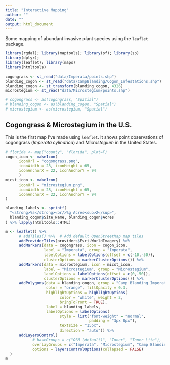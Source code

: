 ```yaml
---
title: "Interactive Mapping"
author: ""
date: ""
output: html_document
---
```


Some mapping of abundant invasive plant species using the `leaflet` package.

```r
library(rgdal); library(maptools); library(sf); library(sp)
library(dplyr); 
library(leaflet); library(maps)
library(htmltools)
```

```r
cogongrass <- st_read("data/Imperata/points.shp")
blanding_cogon <- st_read("data/CampBlanding/Cogon_Infestations.shp")
blanding_cogon <- st_transform(blanding_cogon, 4326)
microstegium <- st_read("data/Microstegium/points.shp")
```

```r
# cogongrass <- as(cogongrass, "Spatial")
# blanding_cogon <- as(blanding_cogon, "Spatial")
# microstegium <- as(microstegium, "Spatial")
```

## Cogongrass & Microstegium in the U.S.
This is the first map I've made using `leaflet`. It shows point observations of cogongrass (*Imperata cylindrica*) and *Microstegium* in the United States.
```r
# florida <- map("county", "florida", plot=F)
cogon_icon <- makeIcon(
      iconUrl = "cogongrass.png",
      iconWidth = 28, iconHeight = 65,
      iconAnchorX = 22, iconAnchorY = 94
      )
micst_icon <- makeIcon(
      iconUrl = "microstegium.png",
      iconWidth = 28, iconHeight = 65,
      iconAnchorX = 22, iconAnchorY = 94
)

blanding_labels <- sprintf(
  "<strong>%s</strong><br/>%g Acres<sup>2</sup>",
  blanding_cogon$Site_Name, blanding_cogon$Acres
) %>% lapply(htmltools::HTML)

m <- leaflet() %>%
      # addTiles() %>%  # Add default OpenStreetMap map tiles
      addProviderTiles(providers$Esri.WorldImagery) %>% 
      addMarkers(data = cogongrass, icon = cogon_icon,
                 label = "Imperata", group = "Imperata",
                 labelOptions = labelOptions(offset = c(-10,-50)), 
                 clusterOptions = markerClusterOptions()) %>%
      addMarkers(data = microstegium, icon = micst_icon,
                 label = "Microstegium", group = "Microstegium",
                 labelOptions = labelOptions(offset = c(0,-50)),
                 clusterOptions = markerClusterOptions()) %>% 
      addPolygons(data = blanding_cogon, group = "Camp Blanding Imperata Infestation",
                  color = "orange", fillOpacity = 0.3,
                  highlightOptions = highlightOptions(
                        color = "white", weight = 2,
                        bringToFront = TRUE),
                  label = blanding_labels,
                  labelOptions = labelOptions(
                        style = list("font-weight" = "normal", 
                                     padding = "3px 8px"),
                        textsize = "15px",
                        direction = "auto")) %>% 
      addLayersControl(
            # baseGroups = c("OSM (default)", "Toner", "Toner Lite"),
            overlayGroups = c("Imperata", "Microstegium", "Camp Blanding Imperata Infestation"),
            options = layersControlOptions(collapsed = FALSE)
  )
m
```


